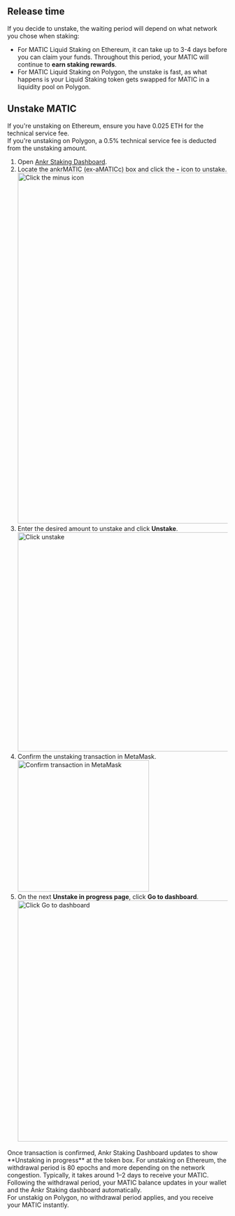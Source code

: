 
## Release time

If you decide to unstake, the waiting period will depend on what network you chose when staking:
* For MATIC Liquid Staking on Ethereum, it can take up to 3-4 days before you can claim your funds. Throughout this period, your MATIC will continue to **earn staking rewards**.
* For MATIC Liquid Staking on Polygon, the unstake is fast, as what happens is your Liquid Staking token gets swapped for MATIC in a liquidity pool on Polygon.

## Unstake MATIC
<Callout type="info"> 
If you're unstaking on Ethereum, ensure you have 0.025 ETH for the technical service fee.<br/>
If you're unstaking on Polygon, a 0.5% technical service fee is deducted from the unstaking amount.
</Callout>

1. Open [Ankr Staking Dashboard](https://www.ankr.com/staking/dashboard/). 
2. Locate the ankrMATIC (ex-aMATICc) box and click the **-** icon to unstake.
   <img src="/docs/staking/liquid-staking/matic/click-minus-icon.jpg" alt="Click the minus icon" class="responsive-pic" width="800" />
3. Enter the desired amount to unstake and click **Unstake**.
   <img src="/docs/staking/liquid-staking/matic/enter-amount-and-click-unstake.jpg" alt="Click unstake" class="responsive-pic" width="500" />
6. Confirm the unstaking transaction in MetaMask.
   <img src="/docs/staking/liquid-staking/matic/confirm-unstaking-transaction.jpg" alt="Confirm transaction in MetaMask" class="responsive-pic" width="300" />
7. On the next **Unstake in progress page**, click **Go to dashboard**.
   <img src="/docs/staking/liquid-staking/matic/unstake-in-progress-go-to-dashboard.jpg" alt="Click Go to dashboard" class="responsive-pic" width="550" />

<Callout type="success">
Once transaction is confirmed, Ankr Staking Dashboard updates to show **Unstaking in progress** at the token box.
</Callout>
<Callout type="info">
For unstaking on Ethereum, the withdrawal period is 80 epochs and more depending on the network congestion. Typically, it takes around 1–2 days to receive your MATIC.
Following the withdrawal period, your MATIC balance updates in your wallet and the Ankr Staking dashboard automatically.<br/>
For unstakig on Polygon, no withdrawal period applies, and you receive your MATIC instantly.
</Callout>
